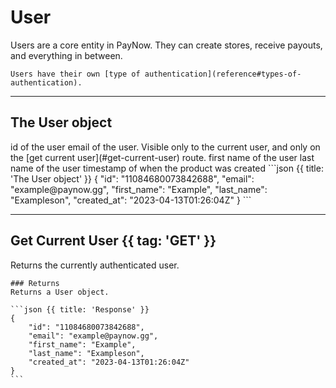 # User

<Row>
  <Col>
    Users are a core entity in PayNow. They can create stores, receive payouts, and everything in between.

    Users have their own [type of authentication](reference#types-of-authentication).
  </Col>
  <Col sticky>
    <Endpoints>
        <Endpoint method="GET" href="#get-current-user" url="/users/@me" />
    </Endpoints>
  </Col>
</Row>

---

## The User object

<Row>
  <Col>
    <Fields>
      <Field name="id" type="flake">
        id of the user
      </Field>
      <Field name="email" type="string" nullable>
        email of the user.
        Visible only to the current user, and only
        on the [get current user](#get-current-user) route.
      </Field>
      <Field name="first_name" type="string">
        first name of the user
      </Field>
      <Field name="last_name" type="string">
        last name of the user
      </Field>
      <Field name="created_at" type="timestamp">
        timestamp of when the product was created
      </Field>
    </Fields>
  </Col>
  <Col sticky>
    ```json {{ title: 'The User object' }}
    {
        "id": "11084680073842688",
        "email": "example@paynow.gg",
        "first_name": "Example",
        "last_name": "Exampleson",
        "created_at": "2023-04-13T01:26:04Z"
    }
    ```
  </Col>
</Row>

---

## Get Current User {{ tag: 'GET' }}

<Row>
  <Col>
    Returns the currently authenticated user.

    ### Returns
    Returns a User object.

  </Col>
  <Col sticky>
    <Endpoints request>
        <Endpoint method="GET" url="/users/@me" />
    </Endpoints>

    ```json {{ title: 'Response' }}
    {
        "id": "11084680073842688",
        "email": "example@paynow.gg",
        "first_name": "Example",
        "last_name": "Exampleson",
        "created_at": "2023-04-13T01:26:04Z"
    }
    ```
  </Col>
</Row>
